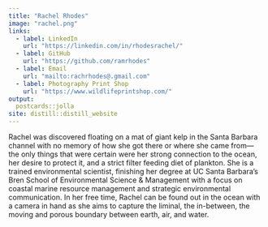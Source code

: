 ```yaml
---
title: "Rachel Rhodes"
image: "rachel.png"
links:
  - label: LinkedIn
    url: "https://linkedin.com/in/rhodesrachel/"
  - label: GitHub
    url: "https://github.com/ramrhodes"
  - label: Email
    url: "mailto:rachrhodes@.gmail.com"
  - label: Photography Print Shop
    url: "https://www.wildlifeprintshop.com/"
output:
  postcards::jolla
site: distill::distill_website
---
```

 
Rachel was discovered floating on a mat of giant kelp in the Santa Barbara channel with no memory of how she got there or where she came from—the only things that were certain were her strong connection to the ocean, her desire to protect it, and a strict filter feeding diet of plankton. She is a trained environmental scientist, finishing her degree at UC Santa Barbara's Bren School of Environmental Science & Management with a focus on coastal marine resource management and strategic environmental communication. In her free time, Rachel can be found out in the ocean with a camera in hand as she aims to capture the liminal, the in-between, the moving and porous boundary between earth, air, and water. 

